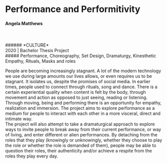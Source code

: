 # Performance and Performitivity
#### Angela Matthews
<br/>
<br/>
###### *CULTURE*
<br/>
2020 | Bachelor Thesis Project
<br/>
##### Performance, Choreography,  Set Design, Dramaturgy, Kinesthetic Empathy, Rituals, Masks and roles

<br/>

People are becoming increasingly stagnant. A lot of the modern technology we use during large amounts our lives allows, or even requires us to be stagnant. It isolates us, despite the promises of social media. 
In earlier times, people used to connect through rituals, song and dance. There is a certain experiential quality when content is felt by the body, through movement and action as opposed to just seeing, reading or listening. Through moving, being and performing there is an opportunity for empathy, realization and immersion.
The project aims to explore performance as a medium for people to interact with each other in a more visceral, direct and intimate way.  
The project will also attempt to take a dramaturgical approach to explore ways to invite people to break away from their current performance, or way of living, and enter different or alien performances.  By detaching from the roles that they play (knowingly or unknowingly, whether they choose to play the role or whether the role is demanded of them), people may be able to question their roles, their authenticity and/or achieve a respite from the roles they play every day.
